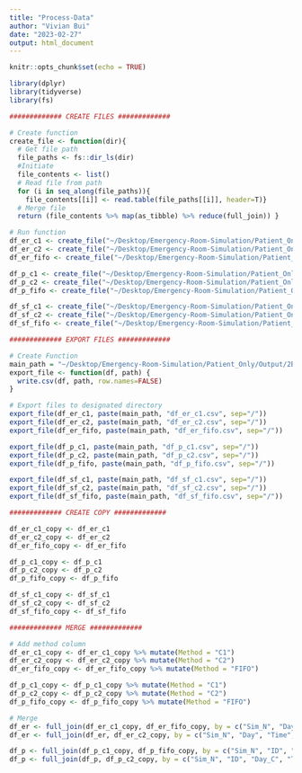 ```yaml
---
title: "Process-Data"
author: "Vivian Bui"
date: "2023-02-27"
output: html_document
---
```


```r
knitr::opts_chunk$set(echo = TRUE)
```


```R
library(dplyr)
library(tidyverse)
library(fs) 
```


```R

############# CREATE FILES #############

# Create function 
create_file <- function(dir){
  # Get file path 
  file_paths <- fs::dir_ls(dir)
  #Initiate 
  file_contents <- list() 
  # Read file from path 
  for (i in seq_along(file_paths)){
    file_contents[[i]] <- read.table(file_paths[[i]], header=T)}
  # Merge file
  return (file_contents %>% map(as_tibble) %>% reduce(full_join)) }

# Run function 
df_er_c1 <- create_file("~/Desktop/Emergency-Room-Simulation/Patient_Only/Output/2B/C1/EmergencyRoom")
df_er_c2 <- create_file("~/Desktop/Emergency-Room-Simulation/Patient_Only/Output/2B/C2/EmergencyRoom")
df_er_fifo <- create_file("~/Desktop/Emergency-Room-Simulation/Patient_Only/Output/2B/FIFO/EmergencyRoom")

df_p_c1 <- create_file("~/Desktop/Emergency-Room-Simulation/Patient_Only/Output/2B/C1/PatientList")
df_p_c2 <- create_file("~/Desktop/Emergency-Room-Simulation/Patient_Only/Output/2B/C2/PatientList")
df_p_fifo <- create_file("~/Desktop/Emergency-Room-Simulation/Patient_Only/Output/2B/FIFO/PatientList") 

df_sf_c1 <- create_file("~/Desktop/Emergency-Room-Simulation/Patient_Only/Output/2B/C1/Satisfaction")
df_sf_c2 <- create_file("~/Desktop/Emergency-Room-Simulation/Patient_Only/Output/2B/C2/Satisfaction")
df_sf_fifo <- create_file("~/Desktop/Emergency-Room-Simulation/Patient_Only/Output/2B/FIFO/Satisfaction")

```


```R

############# EXPORT FILES #############

# Create Function 
main_path = "~/Desktop/Emergency-Room-Simulation/Patient_Only/Output/2B/Processed"
export_file <- function(df, path) {
  write.csv(df, path, row.names=FALSE)
}

# Export files to designated directory 
export_file(df_er_c1, paste(main_path, "df_er_c1.csv", sep="/"))
export_file(df_er_c2, paste(main_path, "df_er_c2.csv", sep="/"))
export_file(df_er_fifo, paste(main_path, "df_er_fifo.csv", sep="/"))

export_file(df_p_c1, paste(main_path, "df_p_c1.csv", sep="/"))
export_file(df_p_c2, paste(main_path, "df_p_c2.csv", sep="/"))
export_file(df_p_fifo, paste(main_path, "df_p_fifo.csv", sep="/"))

export_file(df_sf_c1, paste(main_path, "df_sf_c1.csv", sep="/"))
export_file(df_sf_c2, paste(main_path, "df_sf_c2.csv", sep="/"))
export_file(df_sf_fifo, paste(main_path, "df_sf_fifo.csv", sep="/"))

```


```R

############# CREATE COPY #############

df_er_c1_copy <- df_er_c1
df_er_c2_copy <- df_er_c2
df_er_fifo_copy <- df_er_fifo

df_p_c1_copy <- df_p_c1
df_p_c2_copy <- df_p_c2
df_p_fifo_copy <- df_p_fifo

df_sf_c1_copy <- df_sf_c1
df_sf_c2_copy <- df_sf_c2
df_sf_fifo_copy <- df_sf_fifo

```


```R

############# MERGE #############

# Add method column 
df_er_c1_copy <- df_er_c1_copy %>% mutate(Method = "C1") 
df_er_c2_copy <- df_er_c2_copy %>% mutate(Method = "C2") 
df_er_fifo_copy <- df_er_fifo_copy %>% mutate(Method = "FIFO")

df_p_c1_copy <- df_p_c1_copy %>% mutate(Method = "C1") 
df_p_c2_copy <- df_p_c2_copy %>% mutate(Method = "C2") 
df_p_fifo_copy <- df_p_fifo_copy %>% mutate(Method = "FIFO")

# Merge
df_er <- full_join(df_er_c1_copy, df_er_fifo_copy, by = c("Sim_N", "Day", "Time", "New_Patients", "Waiting", "Assigned", "Discharged", "Beds_Avail_EOH", "Method"))
df_er <- full_join(df_er, df_er_c2_copy, by = c("Sim_N", "Day", "Time", "New_Patients", "Waiting", "Assigned", "Discharged", "Beds_Avail_EOH", "Method"))

df_p <- full_join(df_p_c1_copy, df_p_fifo_copy, by = c("Sim_N", "ID", "Day_C", "Time_C", "Age", "AcuteLv", "PainLv", "Priority", "Status", "Day_A", "Time_A", "Day_D", "Time_D", "Time_Left_In_ER", "Total_Wait_Time", "SF_Score", "Method"))
df_p <- full_join(df_p, df_p_c2_copy, by = c("Sim_N", "ID", "Day_C", "Time_C", "Age", "AcuteLv", "PainLv", "Priority", "Status", "Day_A", "Time_A", "Day_D", "Time_D", "Time_Left_In_ER", "Total_Wait_Time", "SF_Score", "Method"))

```






